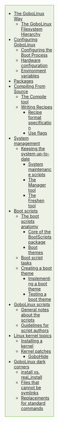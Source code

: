 <div style="float:right; border: 1px solid #6eb927; padding: .3em; width: 30%; background-color:#ecf2e6; margin-top: 0; margin-left: 10px; margin-bottom: 10px;">
* [[The GoboLinux Way]]
** [[The GoboLinux Filesystem Hierarchy]]
* [[Configuring GoboLinux]]
** [[Configuring the Boot Process]]
** [[Hardware configuration]]
** [[Environment variables]]
* [[Packages]]
* [[Compiling From Source]]
** [[Compile | The Compile tool]]
** [[Writing Recipes]]
*** [[Recipe format specification]]
*** [[Use flags]]
* [[System management]]
** [[Keeping the system up-to-date]]
*** [[System maintenance scripts]]
*** [[Manager | The Manager tool]]
*** [[Freshen | The Freshen tool]]
* [[Boot scripts]]
** [[The boot scripts anatomy]]
*** [[Core of the BootScripts package]]
*** [[Boot themes]]
** [[Boot script tasks]]
** [[Creating a boot theme]]
*** [[Implementing a boot theme]]
*** [[Testing a boot theme]]
* [[GoboLinux scripts]]
** [[General notes about the scripts]]
** [[Guidelines for script authors]]
* [[Linux kernel topics]]
** [[Installing a kernel]]
** [[Kernel patches]]
*** [[GoboHide]]
* [[GoboLinux dark corners]]
** [[install vs. real_install]]
** [[Files that cannot be symlinks]]
** [[Replacements for standard commands]]
</div>